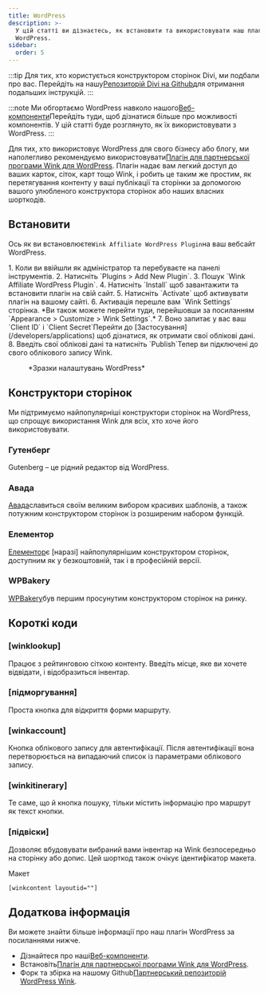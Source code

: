 ```yaml
---
title: WordPress
description: >-
  У цій статті ви дізнаєтесь, як встановити та використовувати наш плагін
  WordPress.
sidebar:
  order: 5
---
```


:::tip
Для тих, хто користується конструктором сторінок Divi, ми подбали про вас. Перейдіть на нашу[Репозиторій Divi на Github](https://github.com/wink-travel/affiliate-wordpress-divi-plugin)для отримання подальших інструкцій.
:::

:::note
Ми обгортаємо WordPress навколо нашого[Веб-компоненти](/developers/web-components)Перейдіть туди, щоб дізнатися більше про можливості компонентів. У цій статті буде розглянуто, як їх використовувати з WordPress.
:::

Для тих, хто використовує WordPress для свого бізнесу або блогу, ми наполегливо рекомендуємо використовувати[Плагін для партнерської програми Wink для WordPress](https://wordpress.org/plugins/wink2travel/).
Плагін надає вам легкий доступ до ваших карток, сіток, карт тощо Wink, і робить це таким же простим, як перетягування контенту у ваші публікації та сторінки за допомогою вашого улюбленого конструктора сторінок або наших власних шорткодів.

## Встановити

Ось як ви встановлюєте`Wink Affiliate WordPress Plugin`на ваш вебсайт WordPress.

<Steps>
  1. Коли ви ввійшли як адміністратор та перебуваєте на панелі інструментів.
  2. Натисніть `Plugins > Add New Plugin`.
  3. Пошук `Wink Affiliate WordPress Plugin`.
  4. Натисніть `Install` щоб завантажити та встановити плагін на свій сайт.
  5. Натисніть `Activate` щоб активувати плагін на вашому сайті.
  6. Активація перешле вам `Wink Settings` сторінка. *Ви також можете перейти туди, перейшовши за посиланням `Appearance > Customize > Wink Settings`.*
  7. Воно запитає у вас ваш `Client ID` і `Client Secret`Перейти до [Застосування](/developers/applications) щоб дізнатися, як отримати свої облікові дані.
  8. Введіть свої облікові дані та натисніть `Publish`Тепер ви підключені до свого облікового запису Wink.
</Steps>


<figure>
  <CloudinaryImage width="350" height="760" resize="scale" quality="best" alt="Налаштування плагіна Wink Affiliate для WordPress" src="academy/wink-wordpress-plugin-settings" errorImage="noimage_opaque_nyrtl0.png" />

  <figcaption>*Зразки налаштувань WordPress*</figcaption>
</figure>


##

## Конструктори сторінок

Ми підтримуємо найпопулярніші конструктори сторінок на WordPress, що спрощує використання Wink для всіх, хто хоче його використовувати.

### Гутенберг

Gutenberg – це рідний редактор від WordPress.

### Авада

[Авада](https://avada.com)славиться своїм великим вибором красивих шаблонів, а також потужним конструктором сторінок із розширеним набором функцій.

### Елементор

[Елементор](https://elementor.com)є \[наразі] найпопулярнішим конструктором сторінок, доступним як у безкоштовній, так і в професійній версії.

### WPBakery

[WPBakery](https://wpbakery.com)був першим просунутим конструктором сторінок на ринку.

## Короткі коди

### \[winklookup]

Працює з рейтинговою сіткою контенту. Введіть місце, яке ви хочете відвідати, і відобразиться інвентар.

### \[підморгування]

Проста кнопка для відкриття форми маршруту.

### \[winkaccount]

Кнопка облікового запису для автентифікації. Після автентифікації вона перетворюється на випадаючий список із параметрами облікового запису.

### \[winkitinerary]

Те саме, що й кнопка пошуку, тільки містить інформацію про маршрут як текст кнопки.

### \[підвіски]

Дозволяє вбудовувати вибраний вами інвентар на Wink безпосередньо на сторінку або допис. Цей шорткод також очікує ідентифікатор макета.

Макет

```
[winkcontent layoutid=""]
```

## Додаткова інформація

Ви можете знайти більше інформації про наш плагін WordPress за посиланнями нижче.

* Дізнайтеся про наші[Веб-компоненти](/developers/web-components).
* Встановіть[Плагін для партнерської програми Wink для WordPress](https://wordpress.org/plugins/wink2travel/).
* Форк та збірка на нашому Github[Партнерський репозиторій WordPress Wink](https://github.com/wink-travel/wink-wordpress-plugin).

